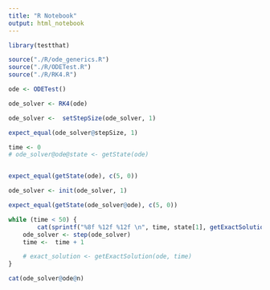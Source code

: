 ```yaml
---
title: "R Notebook"
output: html_notebook
---
```



```r
library(testthat)

source("./R/ode_generics.R")
source("./R/ODETest.R")
source("./R/RK4.R")

ode <- ODETest()

ode_solver <- RK4(ode)

ode_solver <-  setStepSize(ode_solver, 1)

expect_equal(ode_solver@stepSize, 1)

time <- 0
# ode_solver@ode@state <- getState(ode)


expect_equal(getState(ode), c(5, 0))

ode_solver <- init(ode_solver, 1)

expect_equal(getState(ode_solver@ode), c(5, 0))

while (time < 50) {
        cat(sprintf("%8f %12f %12f \n", time, state[1], getExactSolution(ode, time)))
    ode_solver <- step(ode_solver)
    time <-  time + 1

    # exact_solution <- getExactSolution(ode, time)
}

cat(ode_solver@ode@n)
```

